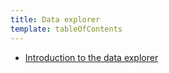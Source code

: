 ```yaml
---
title: Data explorer
template: tableOfContents
---
```


* [Introduction to the data explorer](/docs/query-your-data/explore-query-data/data-explorer/introduction-data-explorer)
